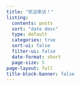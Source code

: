 ```yaml
---
title: "欢迎来访！"
listing:
  contents: posts
  sort: "date desc"
  type: default
  categories: true
  sort-ui: false
  filter-ui: false
  date-format: short
  page-size: 5
page-layout: full
title-block-banner: false
---
```


